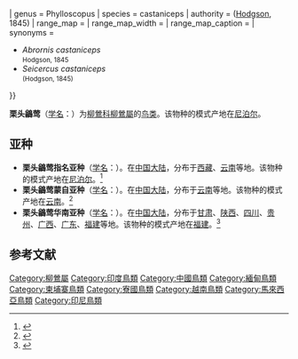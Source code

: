 {{speciesbox
| name = 栗头鹟莺
| image = Chestnut-crowned Warbler.jpg
| image_width = 250px
| image_caption = 
| status = LC
| status_system = iucn3.1
| status_ref = <ref name = iucn>{{ IUCN | assessors = [[BirdLife_International|BirdLife International]] | year = 2016 | version = 2020.1 | id = 22715436 | title = ''Phylloscopus castaniceps'' | accessdate = 2016-10-01 }}</ref>
| genus = Phylloscopus 
| species = castaniceps 
| authority = ([[Brian_Houghton_Hodgson|Hodgson]], 1845)
| range_map = 
| range_map_width = 
| range_map_caption = 
| synonyms = 
* ''Abrornis castaniceps''<br><small>Hodgson, 1845<br></small>
* ''Seicercus castaniceps'' <br><small>(Hodgson, 1845)<br></small>
}}

'''栗头鶲莺'''（[[学名|学名]]：{{lang|la|''Phylloscopus castaniceps''}}）为[[柳鶯科|柳鶯科]][[柳鶯屬|柳鶯屬]]的[[鸟类|鸟类]]。该物种的模式产地在[[尼泊尔|尼泊尔]]。

==亚种==
*'''栗头鶲莺指名亚种'''（[[学名|学名]]：{{lang|la|''Phylloscopus castaniceps castaniceps''}}）。在[[中国大陆|中国大陆]]，分布于[[西藏|西藏]]、[[云南|云南]]等地。该物种的模式产地在[[尼泊尔|尼泊尔]]。<ref name='id3774'>{{cite web| url =http://www.bioinfo.cn/db05/BjdwSpecies.php?action=view&id=3774| title =栗头鶲莺指名亚种| work =《中国动物物种编目数据库》| publisher =中国科学院微生物研究所| author =中国科学院动物研究所| accessdate =2009-04-04| deadurl =yes| archiveurl =https://web.archive.org/web/20160305075945/http://www.bioinfo.cn/db05/BjdwSpecies.php?action=view&id=3774| archivedate =2016-03-05}}</ref>
*'''栗头鶲莺蒙自亚种'''（[[学名|学名]]：{{lang|la|''Phylloscopus castaniceps laurentei''}}）。在[[中国大陆|中国大陆]]，分布于[[云南|云南]]等地。该物种的模式产地在[[云南|云南]]。<ref name='id3775'>{{cite web| url =http://www.bioinfo.cn/db05/BjdwSpecies.php?action=view&id=3775| title =栗头鶲莺蒙自亚种| work =《中国动物物种编目数据库》| publisher =中国科学院微生物研究所| author =中国科学院动物研究所| accessdate =2009-04-04| deadurl =yes| archiveurl =https://web.archive.org/web/20160305003312/http://www.bioinfo.cn/db05/BjdwSpecies.php?action=view&id=3775| archivedate =2016-03-05}}</ref>
*'''栗头鶲莺华南亚种'''（[[学名|学名]]：{{lang|la|''Phylloscopus castaniceps sinensis''}}）。在[[中国大陆|中国大陆]]，分布于[[甘肃|甘肃]]、[[陕西|陕西]]、[[四川|四川]]、[[贵州|贵州]]、[[广西|广西]]、[[广东|广东]]、[[福建|福建]]等地。该物种的模式产地在[[福建|福建]]。<ref name='id3776'>{{cite web| url =http://www.bioinfo.cn/db05/BjdwSpecies.php?action=view&id=3776| title =栗头鶲莺华南亚种| work =《中国动物物种编目数据库》| publisher =中国科学院微生物研究所| author =中国科学院动物研究所| accessdate =2009-04-04| deadurl =yes| archiveurl =https://web.archive.org/web/20160305043532/http://www.bioinfo.cn/db05/BjdwSpecies.php?action=view&id=3776| archivedate =2016-03-05}}</ref>

== 参考文献 ==
{{reflist}}
{{雀形目小作品}}
{{Taxonbar|from=Q3728930}}
[[Category:柳鶯屬|Category:柳鶯屬]]
[[Category:印度鳥類|Category:印度鳥類]]
[[Category:中國鳥類|Category:中國鳥類]]
[[Category:緬甸鳥類|Category:緬甸鳥類]]
[[Category:柬埔寨鳥類|Category:柬埔寨鳥類]]
[[Category:寮國鳥類|Category:寮國鳥類]]
[[Category:越南鳥類|Category:越南鳥類]]
[[Category:馬來西亞鳥類|Category:馬來西亞鳥類]]
[[Category:印尼鳥類|Category:印尼鳥類]]